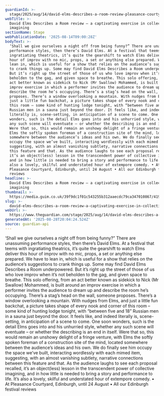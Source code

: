 ```yaml
---
guardianId: >-
  stage/2025/aug/14/david-elms-describes-a-room-review-pleasance-courtyard-edinburgh
webTitle: >-
  David Elms Describes a Room review – a captivating exercise in collective
  imagining
sectionName: Stage
webPublicationDate: '2025-08-14T09:00:28Z'
bodyText: >-
  ‘Shall we give ourselves a night off from being funny?” There are unassuming
  performance styles, then there’s David Elms. At a festival that teems with
  ingratiating theatrics, it’s quite the gearshift to watch Elms deliver this
  hour of improv with no mic, props, a set or anything else prepared. We have to
  lean in, which is useful for a show that relies on the audience’s suggestions
  to crank things up. Some may find David Elms Describes a Room underpowered.
  But it’s right up the street of those of us who love improv when it’s not
  beholden to the gag, and given space to breathe. This solo offering, from an
  act better known as sidekick to Nick (Mr Swallow) Mohammed, is built around an
  improv exercise in which a performer invites the audience to dream up and
  describe the room he’s occupying. There’s a stag’s head on the wall, someone
  proposes. There’s a window overlooking a mountain. With nudges from Elms, and
  just a little fun backchat, a picture takes shape of every nook and corner of
  this room – some kind of hunting lodge tonight, with “between five and 18”
  Russian men in a sauna just beyond the door. It feels like, and indeed
  literally is, scene-setting, in anticipation of a scene to come. One soon
  wonders, such is the detail Elms goes into and his unhurried style, whether
  any such scene will eventuate – or whether the describing is an end in itself.
  Were that so, this would remain an unshowy delight of a fringe venture, with
  Elms the softly spoken foreman of a construction site of the mind, located
  somewhere between the audience’s ideas and his own. We do finally see him
  occupy the space we’ve built, interacting wordlessly with each mimed item,
  suggesting, with an almost vanishing subtlety, narrative connections between
  this feature and that. As the audience laughs to see each proposal recalled,
  it’s an object(less) lesson in the transcendent power of collective imagining,
  and in how little is needed to bring a story and performance to life. It’s
  also a lovely, skilful and understated hour of extempore comedy. • At
  Pleasance Courtyard, Edinburgh, until 24 August • All our Edinburgh festival
  reviews
headline: >-
  David Elms Describes a Room review – a captivating exercise in collective
  imagining
thumbnail: >-
  https://media.guim.co.uk/39f9dc1f01c543255b312aaecdc79ca347010867/419_424_1176_941/500.jpg
slug: >-
  david-elms-describes-a-room-review-a-captivating-exercise-in-collective-imagining
webUrl: >-
  https://www.theguardian.com/stage/2025/aug/14/david-elms-describes-a-room-review-pleasance-courtyard-edinburgh
generatedAt: '2025-08-28T20:04:24.524Z'
source: guardian-api
---
```

‘Shall we give ourselves a night off from being funny?” There are unassuming performance styles, then there’s David Elms. At a festival that teems with ingratiating theatrics, it’s quite the gearshift to watch Elms deliver this hour of improv with no mic, props, a set or anything else prepared. We have to lean in, which is useful for a show that relies on the audience’s suggestions to crank things up. Some may find David Elms Describes a Room underpowered. But it’s right up the street of those of us who love improv when it’s not beholden to the gag, and given space to breathe. This solo offering, from an act better known as sidekick to Nick (Mr Swallow) Mohammed, is built around an improv exercise in which a performer invites the audience to dream up and describe the room he’s occupying. There’s a stag’s head on the wall, someone proposes. There’s a window overlooking a mountain. With nudges from Elms, and just a little fun backchat, a picture takes shape of every nook and corner of this room – some kind of hunting lodge tonight, with “between five and 18” Russian men in a sauna just beyond the door. It feels like, and indeed literally is, scene-setting, in anticipation of a scene to come. One soon wonders, such is the detail Elms goes into and his unhurried style, whether any such scene will eventuate – or whether the describing is an end in itself. Were that so, this would remain an unshowy delight of a fringe venture, with Elms the softly spoken foreman of a construction site of the mind, located somewhere between the audience’s ideas and his own. We do finally see him occupy the space we’ve built, interacting wordlessly with each mimed item, suggesting, with an almost vanishing subtlety, narrative connections between this feature and that. As the audience laughs to see each proposal recalled, it’s an object(less) lesson in the transcendent power of collective imagining, and in how little is needed to bring a story and performance to life. It’s also a lovely, skilful and understated hour of extempore comedy. • At Pleasance Courtyard, Edinburgh, until 24 August • All our Edinburgh festival reviews
